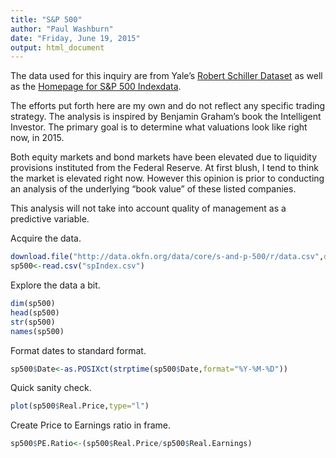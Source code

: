 ```yaml
---
title: "S&P 500"
author: "Paul Washburn"
date: "Friday, June 19, 2015"
output: html_document
---
```

The data used for this inquiry are from Yale's [Robert Schiller Dataset](http://www.econ.yale.edu/~shiller/data.htm) as well as the [Homepage for S&P 500 Indexdata](http://data.okfn.org/data/core/s-and-p-500). 

The efforts put forth here are my own and do not reflect any specific trading strategy. The analysis is inspired by Benjamin Graham's book the Intelligent Investor. The primary goal is to determine what valuations look like right now, in 2015. 

Both equity markets and bond markets have been elevated due to liquidity provisions instituted from the Federal Reserve. At first blush, I tend to think the market is elevated right now. However this opinion is prior to conducting an analysis of the underlying "book value" of these listed companies. 

This analysis will not take into account quality of management as a predictive variable. 

Acquire the data.
```r
download.file("http://data.okfn.org/data/core/s-and-p-500/r/data.csv",destfile="spIndex.csv")
sp500<-read.csv("spIndex.csv")
```
Explore the data a bit.
```r
dim(sp500)
head(sp500)
str(sp500)
names(sp500)
```
Format dates to standard format.
```r
sp500$Date<-as.POSIXct(strptime(sp500$Date,format="%Y-%M-%D"))
```
Quick sanity check.
```r
plot(sp500$Real.Price,type="l")
```
Create Price to Earnings ratio in frame.
```r
sp500$PE.Ratio<-(sp500$Real.Price/sp500$Real.Earnings)
```





